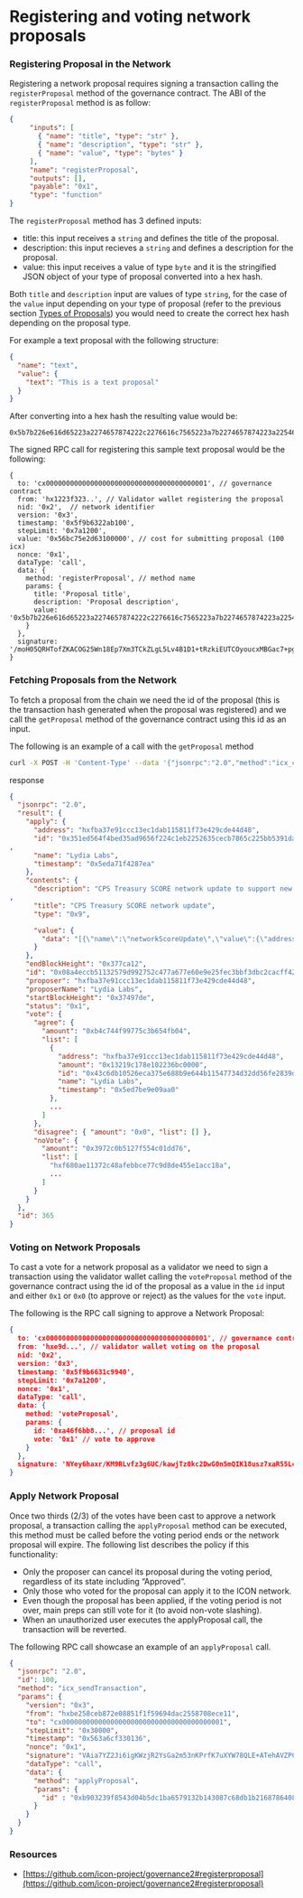 # Registering and voting network proposals

### Registering Proposal in the Network

Registering a network proposal requires signing a transaction calling the `registerProposal` method of the governance contract. The ABI of the `registerProposal` method is as follow:

```json
{
     "inputs": [
       { "name": "title", "type": "str" },
       { "name": "description", "type": "str" },
       { "name": "value", "type": "bytes" }
     ],
     "name": "registerProposal",
     "outputs": [],
     "payable": "0x1",
     "type": "function"
}
```

The `registerProposal` method has 3 defined inputs:

* title: this input receives a `string` and defines the title of the proposal.
* description: this input recieves a `string` and defines a description for the proposal.
* value: this input receives a value of type `byte` and it is the stringified JSON object of your type of proposal converted into a hex hash.

Both `title` and `description` input are values of type `string`, for the case of the `value` input depending on your type of proposal (refer to the previous section [Types of Proposals](types-of-proposals.md)) you would need to create the correct hex hash depending on the proposal type.

For example a text proposal with the following structure:

```json
{
  "name": "text",
  "value": {
    "text": "This is a text proposal"
  }
}
```

After converting into a hex hash the resulting value would be:

```
0x5b7b226e616d65223a2274657874222c2276616c7565223a7b2274657874223a2254686973206973206120746578742070726f706f73616c227d7d5d
```

The signed RPC call for registering this sample text proposal would be the following:

```jsdoc
{
  to: 'cx0000000000000000000000000000000000000001', // governance contract
  from: 'hx1223f323..', // Validator wallet registering the proposal
  nid: '0x2',  // network identifier
  version: '0x3',
  timestamp: '0x5f9b6322ab100',
  stepLimit: '0x7a1200',
  value: '0x56bc75e2d63100000', // cost for submitting proposal (100 icx)
  nonce: '0x1',
  dataType: 'call',
  data: {
    method: 'registerProposal', // method name
    params: {
      title: 'Proposal title',
      description: 'Proposal description',
      value: '0x5b7b226e616d65223a2274657874222c2276616c7565223a7b2274657874223a2254686973206973206120746578742070726f706f73616c227d7d5d'
    }
  },
  signature: '/moH05QRHTofZKACOG25Wn18Ep7Xm3TCkZLgL5Lv4B1D1+tRzkiEUTCOyoucxMBGac7+pgadPjmULICMWtV8tAA='
}
```

### Fetching Proposals from the Network

To fetch a proposal from the chain we need the id of the proposal (this is the transaction hash generated when the proposal was registered) and we call the `getProposal` method of the governance contract using this id as an input.

The following is an example of a call with the `getProposal` method

```bash
curl -X POST -H 'Content-Type' --data '{"jsonrpc":"2.0","method":"icx_call","id":365,"params":{"to":"cx0000000000000000000000000000000000000001","dataType":"call","data":{"method":"getProposal","params": {"id": "0x08a4eccb51132579d992752c477a677e60e9e25fec3bbf3dbc2cacff42499efd"}}}}' https://api.espanicon.team/api/v3
```

response

```json
{
  "jsonrpc": "2.0",
  "result": {
    "apply": {
      "address": "hxfba37e91ccc13ec1dab115811f73e429cde44d48",
      "id": "0x351ed564f4bed35ad9656f224c1eb2252635cecb7865c225bb5391da897f615c"
,
      "name": "Lydia Labs",
      "timestamp": "0x5eda71f4287ea"
    },
    "contents": {
      "description": "CPS Treasury SCORE network update to support new features"
,
      "title": "CPS Treasury SCORE network update",
      "type": "0x9",

      "value": {
        "data": "[{\"name\":\"networkScoreUpdate\",\"value\":{\"address\":\"cxdca1178010b5368aea929ad5c06abee64b91acc2\",\"content\":\"0x000232...223\"}}]"
      }
    },
    "endBlockHeight": "0x377ca12",
    "id": "0x08a4eccb51132579d992752c477a677e60e9e25fec3bbf3dbc2cacff42499efd",
    "proposer": "hxfba37e91ccc13ec1dab115811f73e429cde44d48",
    "proposerName": "Lydia Labs",
    "startBlockHeight": "0x37497de",
    "status": "0x1",
    "vote": {
      "agree": {
        "amount": "0xb4c744f99775c3b654fb04",
        "list": [
          {
            "address": "hxfba37e91ccc13ec1dab115811f73e429cde44d48",
            "amount": "0x13219c178e102236bc0000",
            "id": "0x43c6db10526eca375e688b9e644b11547734d32dd56fe2839d6a72770f35ca72",
            "name": "Lydia Labs",
            "timestamp": "0x5ed7be9e09aa0"
          },
          ...
        ]
      },
      "disagree": { "amount": "0x0", "list": [] },
      "noVote": {
        "amount": "0x3972c0b5127f554c01dd76",
        "list": [
          "hxf680ae11372c48afebbce77c9d8de455e1acc18a",
          ...
        ]
      }
    }
  },
  "id": 365
}
```

### Voting on Network Proposals

To cast a vote for a network proposal as a validator we need to sign a transaction using the validator wallet calling the `voteProposal` method of the governance contract using the id of the proposal as a value in the `id` input and either `0x1` or `0x0` (to approve or reject) as the values for the `vote` input.

The following is the RPC call signing to approve a Network Proposal:

```json
{
  to: 'cx0000000000000000000000000000000000000001', // governance contract
  from: 'hxe9d...', // validator wallet voting on the proposal
  nid: '0x2',
  version: '0x3',
  timestamp: '0x5f9b6631c9940',
  stepLimit: '0x7a1200',
  nonce: '0x1',
  dataType: 'call',
  data: {
    method: 'voteProposal',
    params: {
      id: '0xa46f6bb8...', // proposal id
      vote: '0x1' // vote to approve
    }
  },
  signature: 'NYey6haxr/KM9RLvfz3g6UC/kawjTz0kc2DwG0n5mQIK18usz7xaR55LcGmfirmPZgPkY+ZbkACbjE3m13eqTwE='
}
```

### Apply Network Proposal

Once two thirds (2/3) of the votes have been cast to approve a network proposal, a transaction calling the `applyProposal` method can be executed, this method must be called before the voting period ends or the network proposal will expire. The following list describes the policy if this functionality:

* Only the proposer can cancel its proposal during the voting period, regardless of its state including “Approved”.
* Only those who voted for the proposal can apply it to the ICON network.
* Even though the proposal has been applied, if the voting period is not over, main preps can still vote for it (to avoid non-vote slashing).
* When an unauthorized user executes the applyProposal call, the transaction will be reverted.

The following RPC call showcase an example of an `applyProposal` call.
```json
{
  "jsonrpc": "2.0",
  "id": 100,
  "method": "icx_sendTransaction",
  "params": {
    "version": "0x3",
    "from": "hxbe258ceb872e08851f1f59694dac2558708ece11",
    "to": "cx0000000000000000000000000000000000000001",
    "stepLimit": "0x30000",
    "timestamp": "0x563a6cf330136",
    "nonce": "0x1",
    "signature": "VAia7YZ2Ji6igKWzjR2YsGa2m53nKPrfK7uXYW78QLE+ATehAVZPC40szvAiA6NEU5gCYB4c4qaQzqDh2ugcHgA=",
    "dataType": "call",
    "data": {
      "method": "applyProposal",
      "params": {
        "id" : "0xb903239f8543d04b5dc1ba6579132b143087c68db1b2168786408fcbce568238"
      }
    }
  }
}
```

### Resources

* [https://github.com/icon-project/governance2#registerproposal](https://github.com/icon-project/governance2#registerproposal)
